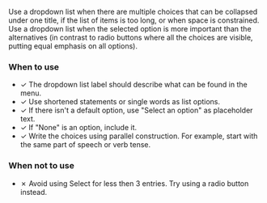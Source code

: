 Use a dropdown list when there are multiple choices that can be collapsed under one title, if the list of items is too long, or when space is constrained.
Use a dropdown list when the selected option is more important than the alternatives (in contrast to radio buttons where all the choices are visible, putting equal emphasis on all options).

### When to use

- ✓ The dropdown list label should describe what can be found in the menu.
- ✓ Use shortened statements or single words as list options.
- ✓ If there isn't a default option, use "Select an option" as placeholder text.
- ✓ If "None" is an option, include it.
- ✓ Write the choices using parallel construction. For example, start with the
  same part of speech or verb tense.

### When not to use

- ✗ Avoid using Select for less then 3 entries. Try using a radio button instead.
